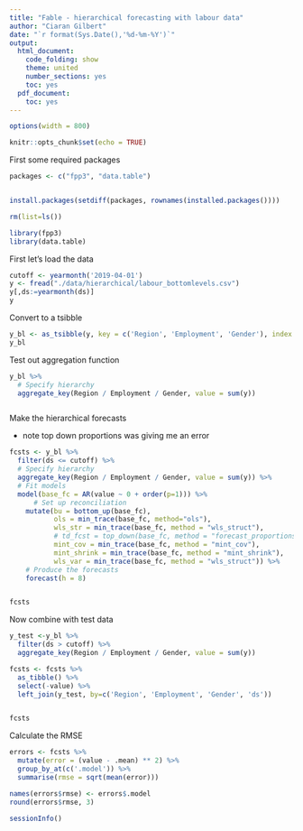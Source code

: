 ```yaml
---
title: "Fable - hierarchical forecasting with labour data"
author: "Ciaran Gilbert"
date: "`r format(Sys.Date(),'%d-%m-%Y')`"
output:
  html_document:
    code_folding: show
    theme: united
    number_sections: yes
    toc: yes
  pdf_document:
    toc: yes
---
```


<style>
.main-container {
    max-width: 1200px !important;
}
pre {
  overflow-x: auto;
}
pre code {
  word-wrap: normal;
  white-space: pre;
}
</style>

```r
options(width = 800)
```

```r
knitr::opts_chunk$set(echo = TRUE)
```

First some required packages


```r

packages <- c("fpp3", "data.table")


install.packages(setdiff(packages, rownames(installed.packages())))

rm(list=ls())

library(fpp3)
library(data.table)

```
First let's load the data

```r

cutoff <- yearmonth('2019-04-01')
y <- fread("./data/hierarchical/labour_bottomlevels.csv")
y[,ds:=yearmonth(ds)]
y


```


Convert to a tsibble

```r

y_bl <- as_tsibble(y, key = c('Region', 'Employment', 'Gender'), index = ds)
y_bl


```

Test out aggregation function

```r


y_bl %>%
  # Specify hierarchy
  aggregate_key(Region / Employment / Gender, value = sum(y))



```


Make the hierarchical forecasts

* note top down proportions was giving me an error

```r



fcsts <- y_bl %>%
  filter(ds <= cutoff) %>%
  # Specify hierarchy
  aggregate_key(Region / Employment / Gender, value = sum(y)) %>%
  # Fit models
  model(base_fc = AR(value ~ 0 + order(p=1))) %>%
      # Set up reconciliation
    mutate(bu = bottom_up(base_fc),
           ols = min_trace(base_fc, method="ols"),
           wls_str = min_trace(base_fc, method = "wls_struct"),
           # td_fcst = top_down(base_fc, method = "forecast_proportions"),
           mint_cov = min_trace(base_fc, method = "mint_cov"),
           mint_shrink = min_trace(base_fc, method = "mint_shrink"),
           wls_var = min_trace(base_fc, method = "wls_struct")) %>%
    # Produce the forecasts
    forecast(h = 8)


fcsts

```

Now combine with test data 

```r
y_test <-y_bl %>%
  filter(ds > cutoff) %>%
  aggregate_key(Region / Employment / Gender, value = sum(y))

fcsts <- fcsts %>%
  as_tibble() %>%
  select(-value) %>%
  left_join(y_test, by=c('Region', 'Employment', 'Gender', 'ds'))


fcsts
```

Calculate the RMSE

```r

errors <- fcsts %>%
  mutate(error = (value - .mean) ** 2) %>%
  group_by_at(c('.model')) %>%
  summarise(rmse = sqrt(mean(error)))

names(errors$rmse) <- errors$.model
round(errors$rmse, 3)


```



```r

sessionInfo()


```






